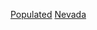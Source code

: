 {{United States state settlements}}
{{GeoGroup|level=2}}
{{Commons category|Populated places in Nevada}}

[[Category:內華達州地理|Populated]]
[[Category:美國各州聚居地|Nevada]]